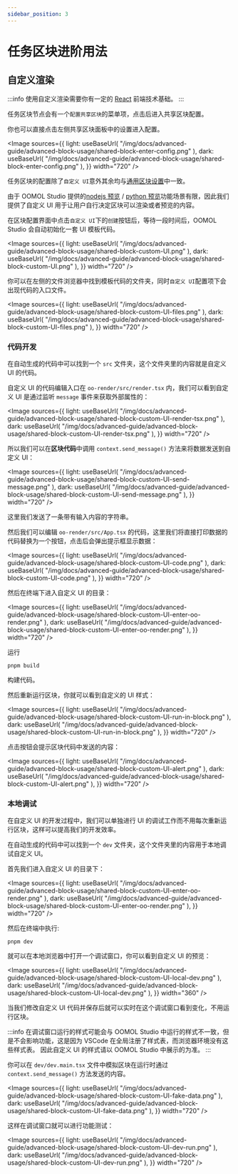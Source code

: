 ```yaml
---
sidebar_position: 3
---
```



# 任务区块进阶用法

## 自定义渲染

:::info
使用自定义渲染需要你有一定的 [React](https://react.dev/) 前端技术基础。
:::

任务区块节点会有一个`配置共享区块`的菜单项，点击后进入共享区块配置。

你也可以直接点击左侧共享区块面板中的设置进入配置。

<Image
  sources={{
    light: useBaseUrl(
      "/img/docs/advanced-guide/advanced-block-usage/shared-block-enter-config.png"
    ),
    dark: useBaseUrl(
      "/img/docs/advanced-guide/advanced-block-usage/shared-block-enter-config.png"
    ),
  }}
  width="720"
/>

任务区块的配置除了`自定义 UI`意外其余均与[通用区块设置](/zh-CN/docs/advanced-guide/block-advanced-usage/universal-block-settings)中一致。

由于 OOMOL Studio 提供的[nodejs 预览](/zh-CN/docs/workflow-engine/nodejs-sdk-api#3-contextpreview-types) / [python 预览](/zh-CN/docs/workflow-engine/nodejs-sdk-api#3-contextpreview-types)功能场景有限，因此我们提供了自定义 UI 用于让用户自行决定区块可以渲染或者预览的内容。

在区块配置界面中点击`自定义 UI`下的`创建`按钮后，等待一段时间后，OOMOL Studio 会自动初始化一套 UI 模板代码。

<Image
  sources={{
    light: useBaseUrl(
      "/img/docs/advanced-guide/advanced-block-usage/shared-block-custom-UI.png"
    ),
    dark: useBaseUrl(
      "/img/docs/advanced-guide/advanced-block-usage/shared-block-custom-UI.png"
    ),
  }}
  width="720"
/>

你可以在左侧的文件浏览器中找到模板代码的文件夹，同时`自定义 UI`配置项下会出现代码的入口文件。

<Image
  sources={{
    light: useBaseUrl(
      "/img/docs/advanced-guide/advanced-block-usage/shared-block-custom-UI-files.png"
    ),
    dark: useBaseUrl(
      "/img/docs/advanced-guide/advanced-block-usage/shared-block-custom-UI-files.png"
    ),
  }}
  width="720"
/>

### 代码开发

在自动生成的代码中可以找到一个 `src` 文件夹，这个文件夹里的内容就是自定义 UI 的代码。

自定义 UI 的代码编辑入口在 `oo-render/src/render.tsx` 内，我们可以看到自定义 UI 是通过监听 `message` 事件来获取外部属性的：

<Image
  sources={{
    light: useBaseUrl(
      "/img/docs/advanced-guide/advanced-block-usage/shared-block-custom-UI-render-tsx.png"
    ),
    dark: useBaseUrl(
      "/img/docs/advanced-guide/advanced-block-usage/shared-block-custom-UI-render-tsx.png"
    ),
  }}
  width="720"
/>

所以我们可以在**区块代码**中调用 `context.send_message()` 方法来将数据发送到自定义 UI：

<Image
  sources={{
    light: useBaseUrl(
      "/img/docs/advanced-guide/advanced-block-usage/shared-block-custom-UI-send-message.png"
    ),
    dark: useBaseUrl(
      "/img/docs/advanced-guide/advanced-block-usage/shared-block-custom-UI-send-message.png"
    ),
  }}
  width="720"
/>

这里我们发送了一条带有输入内容的字符串。

然后我们可以编辑 `oo-render/src/App.tsx` 的代码，这里我们将直接打印数据的代码替换为一个按钮，点击后会弹出提示框显示数据：

<Image
  sources={{
    light: useBaseUrl(
      "/img/docs/advanced-guide/advanced-block-usage/shared-block-custom-UI-code.png"
    ),
    dark: useBaseUrl(
      "/img/docs/advanced-guide/advanced-block-usage/shared-block-custom-UI-code.png"
    ),
  }}
  width="720"
/>

然后在终端下进入自定义 UI 的目录：

<Image
  sources={{
    light: useBaseUrl(
      "/img/docs/advanced-guide/advanced-block-usage/shared-block-custom-UI-enter-oo-render.png"
    ),
    dark: useBaseUrl(
      "/img/docs/advanced-guide/advanced-block-usage/shared-block-custom-UI-enter-oo-render.png"
    ),
  }}
  width="720"
/>

运行

```shell
pnpm build
```

构建代码。

然后重新运行区块，你就可以看到自定义的 UI 样式：

<Image
  sources={{
    light: useBaseUrl(
      "/img/docs/advanced-guide/advanced-block-usage/shared-block-custom-UI-run-in-block.png"
    ),
    dark: useBaseUrl(
      "/img/docs/advanced-guide/advanced-block-usage/shared-block-custom-UI-run-in-block.png"
    ),
  }}
  width="720"
/>

点击按钮会提示区块代码中发送的内容：

<Image
  sources={{
    light: useBaseUrl(
      "/img/docs/advanced-guide/advanced-block-usage/shared-block-custom-UI-alert.png"
    ),
    dark: useBaseUrl(
      "/img/docs/advanced-guide/advanced-block-usage/shared-block-custom-UI-alert.png"
    ),
  }}
  width="720"
/>

### 本地调试

在自定义 UI 的开发过程中，我们可以单独进行 UI 的调试工作而不用每次重新运行区块，这样可以提高我们的开发效率。

在自动生成的代码中可以找到一个 `dev` 文件夹，这个文件夹里的内容用于本地调试自定义 UI。

首先我们进入自定义 UI 的目录下：

<Image
  sources={{
    light: useBaseUrl(
      "/img/docs/advanced-guide/advanced-block-usage/shared-block-custom-UI-enter-oo-render.png"
    ),
    dark: useBaseUrl(
      "/img/docs/advanced-guide/advanced-block-usage/shared-block-custom-UI-enter-oo-render.png"
    ),
  }}
  width="720"
/>

然后在终端中执行:

```shell
pnpm dev
```

就可以在本地浏览器中打开一个调试窗口，你可以看到自定义 UI 的预览：

<Image
  sources={{
    light: useBaseUrl(
      "/img/docs/advanced-guide/advanced-block-usage/shared-block-custom-UI-local-dev.png"
    ),
    dark: useBaseUrl(
      "/img/docs/advanced-guide/advanced-block-usage/shared-block-custom-UI-local-dev.png"
    ),
  }}
  width="360"
/>

当我们修改自定义 UI 代码并保存后就可以实时在这个调试窗口看到变化，不用运行区块。

:::info
在调试窗口运行的样式可能会与 OOMOL Studio 中运行的样式不一致，但是不会影响功能，这是因为 VSCode 在全局注册了样式表，而浏览器环境没有这些样式表。
因此自定义 UI 的样式请以 OOMOL Studio 中展示的为准。
:::

你可以在 `dev/dev.main.tsx` 文件中模拟区块在运行时通过 `context.send_message()` 方法发送的内容。

<Image
  sources={{
    light: useBaseUrl(
      "/img/docs/advanced-guide/advanced-block-usage/shared-block-custom-UI-fake-data.png"
    ),
    dark: useBaseUrl(
      "/img/docs/advanced-guide/advanced-block-usage/shared-block-custom-UI-fake-data.png"
    ),
  }}
  width="720"
/>

这样在调试窗口就可以进行功能测试：

<Image
  sources={{
    light: useBaseUrl(
      "/img/docs/advanced-guide/advanced-block-usage/shared-block-custom-UI-dev-run.png"
    ),
    dark: useBaseUrl(
      "/img/docs/advanced-guide/advanced-block-usage/shared-block-custom-UI-dev-run.png"
    ),
  }}
  width="720"
/>
